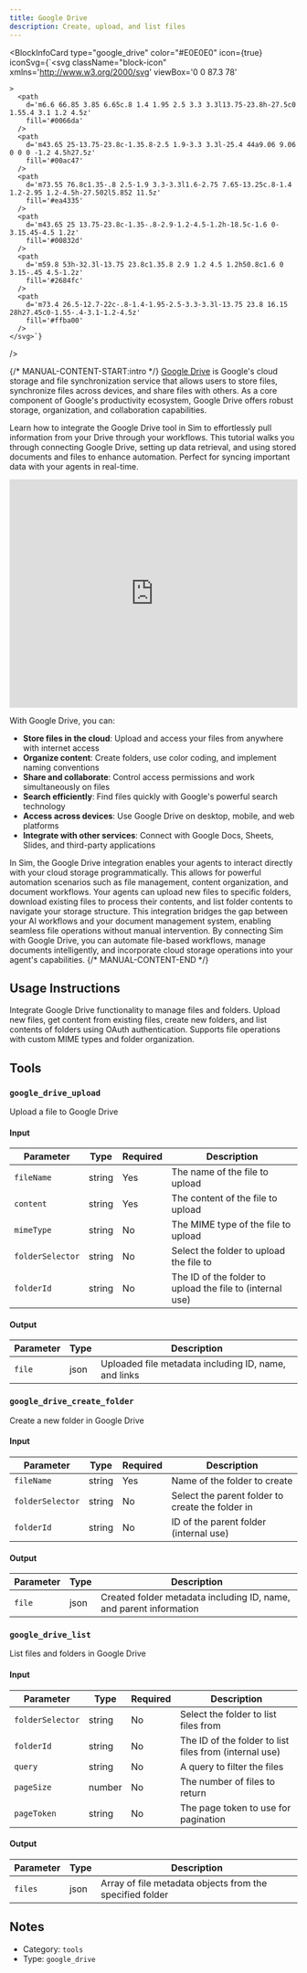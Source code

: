 ```yaml
---
title: Google Drive
description: Create, upload, and list files
---
```



<BlockInfoCard 
  type="google_drive"
  color="#E0E0E0"
  icon={true}
  iconSvg={`<svg className="block-icon"
      xmlns='http://www.w3.org/2000/svg'
      viewBox='0 0 87.3 78'
      
      
      
    >
      <path
        d='m6.6 66.85 3.85 6.65c.8 1.4 1.95 2.5 3.3 3.3l13.75-23.8h-27.5c0 1.55.4 3.1 1.2 4.5z'
        fill='#0066da'
      />
      <path
        d='m43.65 25-13.75-23.8c-1.35.8-2.5 1.9-3.3 3.3l-25.4 44a9.06 9.06 0 0 0 -1.2 4.5h27.5z'
        fill='#00ac47'
      />
      <path
        d='m73.55 76.8c1.35-.8 2.5-1.9 3.3-3.3l1.6-2.75 7.65-13.25c.8-1.4 1.2-2.95 1.2-4.5h-27.502l5.852 11.5z'
        fill='#ea4335'
      />
      <path
        d='m43.65 25 13.75-23.8c-1.35-.8-2.9-1.2-4.5-1.2h-18.5c-1.6 0-3.15.45-4.5 1.2z'
        fill='#00832d'
      />
      <path
        d='m59.8 53h-32.3l-13.75 23.8c1.35.8 2.9 1.2 4.5 1.2h50.8c1.6 0 3.15-.45 4.5-1.2z'
        fill='#2684fc'
      />
      <path
        d='m73.4 26.5-12.7-22c-.8-1.4-1.95-2.5-3.3-3.3l-13.75 23.8 16.15 28h27.45c0-1.55-.4-3.1-1.2-4.5z'
        fill='#ffba00'
      />
    </svg>`}
/>

{/* MANUAL-CONTENT-START:intro */}
[Google Drive](https://drive.google.com) is Google's cloud storage and file synchronization service that allows users to store files, synchronize files across devices, and share files with others. As a core component of Google's productivity ecosystem, Google Drive offers robust storage, organization, and collaboration capabilities.

Learn how to integrate the Google Drive tool in Sim to effortlessly pull information from your Drive through your workflows. This tutorial walks you through connecting Google Drive, setting up data retrieval, and using stored documents and files to enhance automation. Perfect for syncing important data with your agents in real-time.

<iframe
  width="100%"
  height="400"
  src="https://www.youtube.com/embed/cRoRr4b-EAs"
  title="Use the Google Drive tool in Sim"
  frameBorder="0"
  allow="accelerometer; autoplay; clipboard-write; encrypted-media; gyroscope; picture-in-picture"
  allowFullScreen
></iframe>

With Google Drive, you can:

- **Store files in the cloud**: Upload and access your files from anywhere with internet access
- **Organize content**: Create folders, use color coding, and implement naming conventions
- **Share and collaborate**: Control access permissions and work simultaneously on files
- **Search efficiently**: Find files quickly with Google's powerful search technology
- **Access across devices**: Use Google Drive on desktop, mobile, and web platforms
- **Integrate with other services**: Connect with Google Docs, Sheets, Slides, and third-party applications

In Sim, the Google Drive integration enables your agents to interact directly with your cloud storage programmatically. This allows for powerful automation scenarios such as file management, content organization, and document workflows. Your agents can upload new files to specific folders, download existing files to process their contents, and list folder contents to navigate your storage structure. This integration bridges the gap between your AI workflows and your document management system, enabling seamless file operations without manual intervention. By connecting Sim with Google Drive, you can automate file-based workflows, manage documents intelligently, and incorporate cloud storage operations into your agent's capabilities.
{/* MANUAL-CONTENT-END */}


## Usage Instructions

Integrate Google Drive functionality to manage files and folders. Upload new files, get content from existing files, create new folders, and list contents of folders using OAuth authentication. Supports file operations with custom MIME types and folder organization.



## Tools

### `google_drive_upload`

Upload a file to Google Drive

#### Input

| Parameter | Type | Required | Description |
| --------- | ---- | -------- | ----------- |
| `fileName` | string | Yes | The name of the file to upload |
| `content` | string | Yes | The content of the file to upload |
| `mimeType` | string | No | The MIME type of the file to upload |
| `folderSelector` | string | No | Select the folder to upload the file to |
| `folderId` | string | No | The ID of the folder to upload the file to \(internal use\) |

#### Output

| Parameter | Type | Description |
| --------- | ---- | ----------- |
| `file` | json | Uploaded file metadata including ID, name, and links |

### `google_drive_create_folder`

Create a new folder in Google Drive

#### Input

| Parameter | Type | Required | Description |
| --------- | ---- | -------- | ----------- |
| `fileName` | string | Yes | Name of the folder to create |
| `folderSelector` | string | No | Select the parent folder to create the folder in |
| `folderId` | string | No | ID of the parent folder \(internal use\) |

#### Output

| Parameter | Type | Description |
| --------- | ---- | ----------- |
| `file` | json | Created folder metadata including ID, name, and parent information |

### `google_drive_list`

List files and folders in Google Drive

#### Input

| Parameter | Type | Required | Description |
| --------- | ---- | -------- | ----------- |
| `folderSelector` | string | No | Select the folder to list files from |
| `folderId` | string | No | The ID of the folder to list files from \(internal use\) |
| `query` | string | No | A query to filter the files |
| `pageSize` | number | No | The number of files to return |
| `pageToken` | string | No | The page token to use for pagination |

#### Output

| Parameter | Type | Description |
| --------- | ---- | ----------- |
| `files` | json | Array of file metadata objects from the specified folder |



## Notes

- Category: `tools`
- Type: `google_drive`

